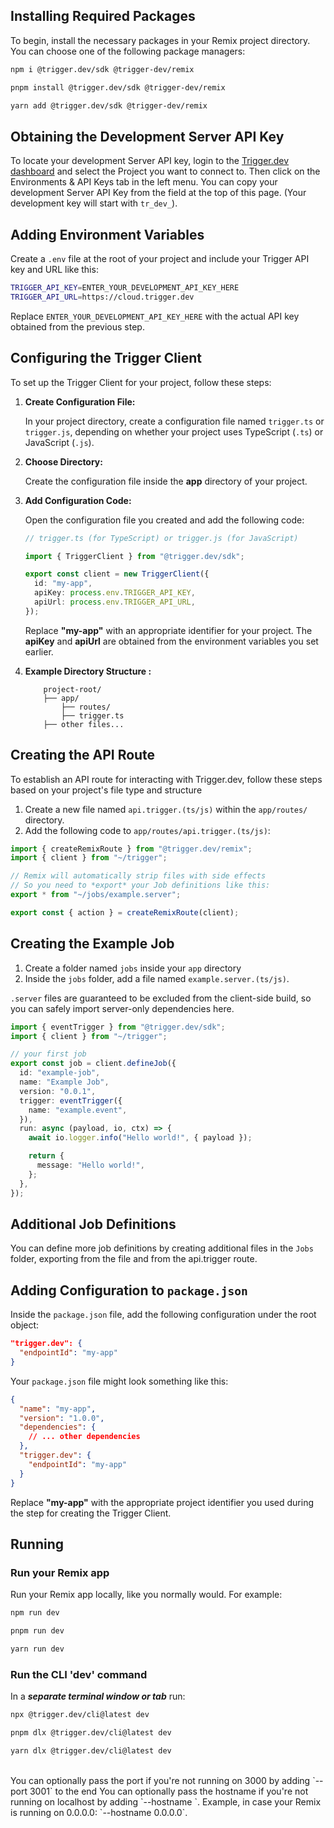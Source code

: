 ## Installing Required Packages

To begin, install the necessary packages in your Remix project directory. You can choose one of the following package managers:

<CodeGroup>

```bash npm
npm i @trigger.dev/sdk @trigger-dev/remix
```

```bash pnpm
pnpm install @trigger.dev/sdk @trigger-dev/remix
```

```bash yarn
yarn add @trigger.dev/sdk @trigger-dev/remix
```

</CodeGroup>

## Obtaining the Development Server API Key

To locate your development Server API key, login to the [Trigger.dev
dashboard](https://cloud.trigger.dev) and select the Project you want to
connect to. Then click on the Environments & API Keys tab in the left menu.
You can copy your development Server API Key from the field at the top of this page.
(Your development key will start with `tr_dev_`).

## Adding Environment Variables

Create a `.env` file at the root of your project and include your Trigger API key and URL like this:

```bash
TRIGGER_API_KEY=ENTER_YOUR_DEVELOPMENT_API_KEY_HERE
TRIGGER_API_URL=https://cloud.trigger.dev
```

Replace `ENTER_YOUR_DEVELOPMENT_API_KEY_HERE` with the actual API key obtained from the previous step.

## Configuring the Trigger Client

To set up the Trigger Client for your project, follow these steps:

1. **Create Configuration File:**

   In your project directory, create a configuration file named `trigger.ts` or `trigger.js`, depending on whether your project uses TypeScript (`.ts`) or JavaScript (`.js`).

2. **Choose Directory:**

   Create the configuration file inside the **app** directory of your project.

3. **Add Configuration Code:**

   Open the configuration file you created and add the following code:

   ```typescript app/trigger.(ts/js)
   // trigger.ts (for TypeScript) or trigger.js (for JavaScript)

   import { TriggerClient } from "@trigger.dev/sdk";

   export const client = new TriggerClient({
     id: "my-app",
     apiKey: process.env.TRIGGER_API_KEY,
     apiUrl: process.env.TRIGGER_API_URL,
   });
   ```

   Replace **"my-app"** with an appropriate identifier for your project. The **apiKey** and **apiUrl** are obtained from the environment variables you set earlier.

4. **Example Directory Structure :**

   ```
       project-root/
       ├── app/
           ├── routes/
           ├── trigger.ts
       ├── other files...
   ```

## Creating the API Route

To establish an API route for interacting with Trigger.dev, follow these steps based on your project's file type and structure

1. Create a new file named `api.trigger.(ts/js)` within the `app/routes/` directory.
2. Add the following code to `app/routes/api.trigger.(ts/js)`:

```typescript app/routes/api.trigger.(ts/js)
import { createRemixRoute } from "@trigger.dev/remix";
import { client } from "~/trigger";

// Remix will automatically strip files with side effects
// So you need to *export* your Job definitions like this:
export * from "~/jobs/example.server";

export const { action } = createRemixRoute(client);
```

## Creating the Example Job

1. Create a folder named `jobs` inside your `app` directory
2. Inside the `jobs` folder, add a file named `example.server.(ts/js)`.

`.server` files are guaranteed to be excluded from the client-side build, so you can safely import server-only dependencies here.

<CodeGroup>

```typescript app/jobs/example.server.(ts/js)
import { eventTrigger } from "@trigger.dev/sdk";
import { client } from "~/trigger";

// your first job
export const job = client.defineJob({
  id: "example-job",
  name: "Example Job",
  version: "0.0.1",
  trigger: eventTrigger({
    name: "example.event",
  }),
  run: async (payload, io, ctx) => {
    await io.logger.info("Hello world!", { payload });

    return {
      message: "Hello world!",
    };
  },
});
```

</CodeGroup>

## Additional Job Definitions

You can define more job definitions by creating additional files in the `Jobs` folder, exporting from the file and from the api.trigger route.

## Adding Configuration to `package.json`

Inside the `package.json` file, add the following configuration under the root object:

```json
"trigger.dev": {
  "endpointId": "my-app"
}
```

Your `package.json` file might look something like this:

```json
{
  "name": "my-app",
  "version": "1.0.0",
  "dependencies": {
    // ... other dependencies
  },
  "trigger.dev": {
    "endpointId": "my-app"
  }
}
```

Replace **"my-app"** with the appropriate project identifier you used during the step for creating the Trigger Client.

## Running

### Run your Remix app

Run your Remix app locally, like you normally would. For example:

<CodeGroup>

```bash npm
npm run dev
```

```bash pnpm
pnpm run dev
```

```bash yarn
yarn run dev
```

</CodeGroup>

### Run the CLI 'dev' command

In a **_separate terminal window or tab_** run:

<CodeGroup>

```bash npm
npx @trigger.dev/cli@latest dev
```

```bash pnpm
pnpm dlx @trigger.dev/cli@latest dev
```

```bash yarn
yarn dlx @trigger.dev/cli@latest dev
```

</CodeGroup>
<br />
<Note>
  You can optionally pass the port if you're not running on 3000 by adding
  `--port 3001` to the end
</Note>

<Note>
  You can optionally pass the hostname if you're not running on localhost by adding
  `--hostname <host>`. Example, in case your Remix is running on 0.0.0.0: `--hostname 0.0.0.0`.
</Note>
